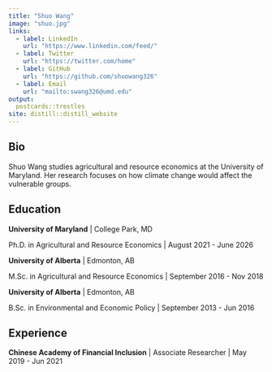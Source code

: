 ```yaml
---
title: "Shuo Wang"
image: "shuo.jpg"
links:
  - label: LinkedIn
    url: "https://www.linkedin.com/feed/"
  - label: Twitter
    url: "https://twitter.com/home"
  - label: GitHub
    url: "https://github.com/shuowang326"
  - label: Email
    url: "mailto:swang326@umd.edu"
output:
  postcards::trestles
site: distill::distill_website
---
```

 
## Bio

Shuo Wang studies agricultural and resource economics at the University of Maryland. Her research focuses on how climate change would affect the vulnerable groups. 

## Education

**University of Maryland** | College Park, MD

Ph.D. in Agricultural and Resource Economics | August 2021 - June 2026

**University of Alberta** | Edmonton, AB

M.Sc. in Agricultural and Resource Economics | September 2016 - Nov 2018

**University of Alberta** | Edmonton, AB

B.Sc. in Environmental and Economic Policy | September 2013 - Jun 2016

## Experience

**Chinese Academy of Financial Inclusion** | Associate Researcher | May 2019 - Jun 2021

